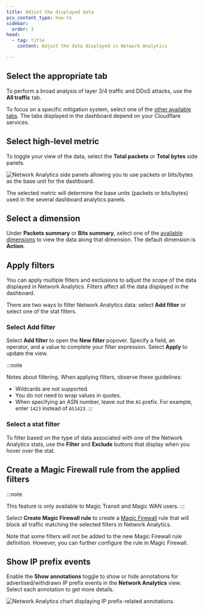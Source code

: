 ```yaml
---
title: Adjust the displayed data
pcx_content_type: how-to
sidebar:
  order: 3
head:
  - tag: title
    content: Adjust the data displayed in Network Analytics

---
```


## Select the appropriate tab

To perform a broad analysis of layer 3/4 traffic and DDoS attacks, use the **All traffic** tab.

To focus on a specific mitigation system, select one of the [other available tabs](/analytics/network-analytics/understand/main-dashboard/#available-tabs). The tabs displayed in the dashboard depend on your Cloudflare services.

## Select high-level metric

To toggle your view of the data, select the **Total packets** or **Total bytes** side panels.

![Network Analytics side panels allowing you to use packets or bits/bytes as the base unit for the dashboard.](~/assets/images/analytics/network-analytics/high-level-metrics.png)

The selected metric will determine the base units (packets or bits/bytes) used in the several dashboard analytics panels.

## Select a dimension

Under **Packets summary** or **Bits summary**, select one of the [available dimensions](/analytics/network-analytics/understand/main-dashboard/#available-dimensions) to view the data along that dimension. The default dimension is **Action**.

## Apply filters

You can apply multiple filters and exclusions to adjust the scope of the data displayed in Network Analytics.
Filters affect all the data displayed in the dashboard.

There are two ways to filter Network Analytics data: select **Add filter** or select one of the stat filters.

### Select Add filter

Select **Add filter** to open the **New filter** popover. Specify a field, an operator, and a value to complete your filter expression. Select **Apply** to update the view.

:::note

Notes about filtering. When applying filters, observe these guidelines:

* Wildcards are not supported.
* You do not need to wrap values in quotes.
* When specifying an ASN number, leave out the `AS` prefix. For example, enter `1423` instead of `AS1423`. 
  :::

### Select a stat filter

To filter based on the type of data associated with one of the Network Analytics stats, use the **Filter** and **Exclude** buttons that display when you hover over the stat.

## Create a Magic Firewall rule from the applied filters

:::note

This feature is only available to Magic Transit and Magic WAN users. 
:::

Select **Create Magic Firewall rule** to create a [Magic Firewall](/magic-firewall/) rule that will block all traffic matching the selected filters in Network Analytics.

Note that some filters will not be added to the new Magic Firewall rule definition. However, you can further configure the rule in Magic Firewall.

## Show IP prefix events

Enable the **Show annotations** toggle to show or hide annotations for advertised/withdrawn IP prefix events in the **Network Analytics** view. Select each annotation to get more details.

![Network Analytics chart displaying IP prefix-related annotations.](~/assets/images/analytics/network-analytics/view-annotations.png)
